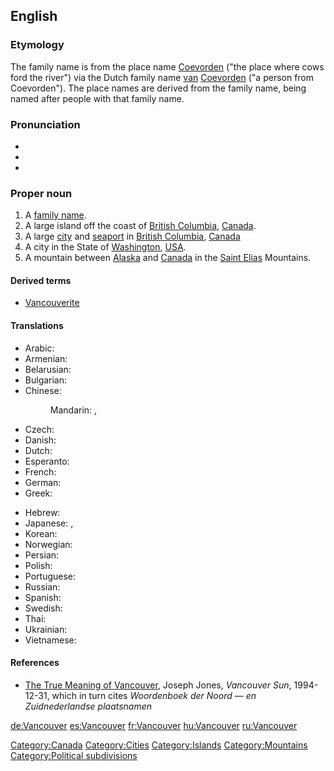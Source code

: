 {{wikipedia}}
==English==

===Etymology===
The family name is from the {{etyl|nl}} place name [[Coevorden]] ("the place where cows ford the river") via the Dutch family name [[van]] [[Coevorden]] ("a person from Coevorden").  The place names are derived from the family name, being named after people with that family name.

===Pronunciation===
* {{audio|en-us-Vancouver.ogg|Vancouver (US)}}
* {{audio|Ca-en-Vancouver.ogg|Vancouver (Canadian)}}
* {{rhymes|uːvə(r)}}

===Proper noun===
{{en-proper noun}}

# A [[family name]].
# A large island off the coast of [[British Columbia]], [[Canada]].
# A large [[city]] and [[seaport]] in [[British Columbia]], [[Canada]]
# A city in the State of [[Washington]], [[USA]].
# A mountain between [[Alaska]] and [[Canada]] in the [[Saint Elias]] Mountains.

====Derived terms====
* [[Vancouverite]]

====Translations====
{{trans-top|city}}
* Arabic: {{t|ar|فانكوفر|m|tr=fankuufar}}
* Armenian: {{t-|hy|Վանկուվեր|tr=Vankuver}}
* Belarusian: {{t|be|Ванкувер|m|tr=Vankúver|xs=Belarusian}}
* Bulgarian: {{t|bg|Ванкувър|m|tr=Vankúvǎr}}
* Chinese:
*: Mandarin: {{t-|cmn|溫哥華|sc=Hani}}, {{t-|cmn|温哥华|tr=Wēngēhuá|sc=Hani}}
* Czech: {{t-|cs|Vancouver|m}}
* Danish: {{t-|da|Vancouver}}
* Dutch: {{t-|nl|Vancouver}}
* Esperanto: {{t|eo|Vankuvero|xs=Esperanto}}
* French: {{t+|fr|Vancouver}}
* German: {{t+|de|Vancouver}}
* Greek: {{t-|el|Βανκούβερ|tr=Vankoúver}}
{{trans-mid}}
* Hebrew: {{t|he|ונקובר}}
* Japanese: {{t|ja|ヴァンクーヴァー|tr=Vankūvā}}, {{t|ja|バンクーバー|tr=Bankūbā}}
* Korean: {{t|ko|밴쿠버|tr=baenkubeo|sc=Hang}}
* Norwegian: {{t-|no|Vancouver}}
* Persian: {{t|fa|ونکوور|tr=Vankuver|xs=Persian}}
* Polish: {{t-|pl|Vancouver}}
* Portuguese: {{t-|pt|Vancouver}}
* Russian: {{t|ru|Ванкувер|m|tr=Vankúver}}
* Spanish: {{t+|es|Vancouver}}
* Swedish: {{t-|sv|Vancouver}}
* Thai: {{t|th|แวนคูเวอร์|tr=waenkoower}}
* Ukrainian: {{t|uk|Ванкувер|m|tr=Vankúver|xs=Ukrainian}}
* Vietnamese: {{t-|vi|Vancouver|xs=Vietnamese}}
{{trans-bottom}}

====References====
* [http://www.library.ubc.ca./jones/vanety.html The True Meaning of Vancouver], Joseph Jones, ''Vancouver Sun'', 1994-12-31, which in turn cites ''Woordenboek der Noord &mdash; en Zuidnederlandse plaatsnamen''

[[Category:Canada]]
[[Category:Cities]]
[[Category:Islands]]
[[Category:Mountains]]
[[Category:Political subdivisions]]

[[de:Vancouver]]
[[es:Vancouver]]
[[fr:Vancouver]]
[[hu:Vancouver]]
[[ru:Vancouver]]